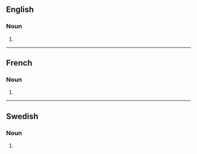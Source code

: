 ==English==

===Noun===
{{head|en|noun form}}

# {{plural of|dressing|lang=en}}

----

==French==

===Noun===
{{head|fr|noun plural form|g=m}}

# {{plural of|dressing|lang=fr}}

----

==Swedish==

===Noun===
{{head|sv|noun form}}

# {{sv-noun-form-indef-gen|dressing}}